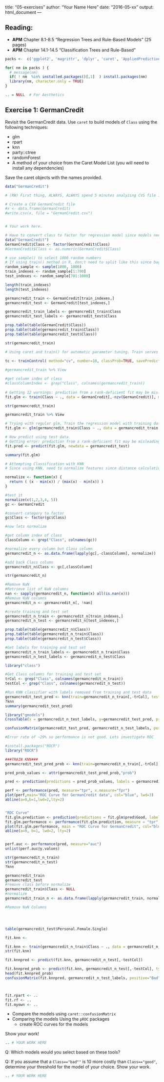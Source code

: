  
title: "05-exercises"
author: "Your Name Here"
date: "2016-05-xx"
output: html_document
---

## Reading:
- **APM** Chapter 8.1-8.5 "Regression Trees and Rule-Based Models" (25 pages)
- **APM** Chapter 14.1-14.5 "Classification Trees and Rule-Based"  

```r
packs <-  c('ggplot2', 'magrittr', 'dplyr', 'caret', 'AppliedPredictiveModeling')

for( nm in packs ) { 
  # message(nm)
  if( ! nm  %in% installed.packages()[,1]  ) install.packages(nm)
  library(nm, character.only = TRUE)
}

.. = NULL  # For Aesthetics

```


## Exercise 1: GermanCredit

Revisit the GermanCredit data. Use `caret` to build models of `Class` using the following techniques:

- glm
- rpart
- knn
- party::ctree
- randomForest
- A method of your choice from the Caret Model List (you will need to install any dependencies)

Save the   caret objects with the names provided.

```r

data("GermanCredit")

# (RW) First thing, ALWAYS, ALWAYS spend 5 minutes analyzing CVS file in excel to gain familiarity with data features and labels before building classifiers.

# Create a CSV GermanCredit file
#x <- data.frame(GermanCredit)
#write.csv(x, file = "GermanCredit.csv")


# Your work here. 

# Have to convert class to factor for regression model since models need number not text.
data("GermanCredit")
GermanCredit$Class <- factor(GermanCredit$Class)
#GermanCredit$Class <- as.numeric(GermanCredit$Class)

# use sample() to select 1000 random numbers
# If using train() method in R, don;t need to split like this since bagging already takes care of ensuring the training data is diversified
random_sample <- sample(1000, 1000)
train_indexes <- random_sample[1:700]
test_indexes <- random_sample[701:1000]

length(train_indexes)
length(test_indexes)

germancredit_train <- GermanCredit[train_indexes,]
germancredit_test <- GermanCredit[test_indexes,]

germancredit_train_labels <- germancredit_train$Class
germancredit_test_labels <- germancredit_test$Class

prop.table(table(GermanCredit$Class))
prop.table(table(germancredit_train$Class))
prop.table(table(germancredit_test$Class))

str(germancredit_train)

# Using caret and train() for automatic parameter tuning. Train serves as standardized interface for over 175 different machine learning models

tc <- trainControl( method="cv", number=10, classProb=TRUE, savePrediction=TRUE )
 
#germancredit_train %>% View

#get column index of class
#classColumnIndex <- grep("Class", colnames(germancredit_train))
  
# Getting 12 warnings: prediction from a rank-deficient fit may be misleading
fit.glm <- train(Class ~ ., data = GermanCredit[,-nzv(GermanCredit)], method="glm", family = "binomial", trControl=tc)

str(germancredit_train)

germancredit_train %>% View

# Trying with regular glm, Train the regression model with training data
fit.glm <- glm(germancredit_train$Class ~ ., data = germancredit_train, family = "binomial")

# Now predict using test data
# Getting error: prediction from a rank-deficient fit may be misleading
fit.pred <- predict(fit.glm, newdata = germancredit_test)

summary(fit.glm)

# Attempting Classification with KNN 
# Since using KNN, need to normalize features since distance calculation of KNN is heavily dependent upon the measurement scale of input features

normalize <- function(x) {
  return ( (x - min(x)) / (max(x) - min(x)) )
}

#test it
normalize(c(1,2,3,4, 5))
gc <- GermanCredit

#convert category to factor
gc$Class <- factor(gc$Class)

#now lets normalize

#get column index of class
classColumn <- grep("Class", colnames(gc))

#normalize every column but Class column
germancredit_n <- as.data.frame(lapply(gc[,-classColumn], normalize)) 

#add back Class column
germancredit_n$Class <- gc[,classColumn]

str(germancredit_n)

#Remove NaN
#Retrieve list of NaN columns
nan <- sapply(germancredit_n, function(x) all(is.nan(x)))
#Remove NaN columns
germancredit_n <- germancredit_n[, !nan]

#create training and test set
germancredit_n_train <- germancredit_n[train_indexes,]
germancredit_n_test <- germancredit_n[test_indexes,]

prop.table(table(germancredit_n$Class))
prop.table(table(germancredit_n_train$Class))
prop.table(table(germancredit_n_test$Class))

#Get labels for training and test set
germancredit_n_train_labels <- germancredit_n_train$Class
germancredit_n_test_labels <- germancredit_n_test$Class

library("class")

#Get Class columns for training and test set
trCol <- grep("Class", colnames(germancredit_n_train))
testCol <- grep("Class", colnames(germancredit_n_test))

#Run KNN classifier with labels removed from training and test data
germancredit_test_pred <- knn(train=germancredit_n_train[,-trCol], test=germancredit_n_test[,-testCol], cl=germancredit_n_train_labels, k=21)
?knn
summary(germancredit_test_pred)

library("gmodels")
CrossTable(x = germancredit_n_test_labels, y=germancredit_test_pred, prop.chisq=FALSE)

confusionMatrix(germancredit_test_pred, germancredit_n_test_labels, positive="Bad")

#Error rate of ~29% so performance is not good. Lets investigate ROC

#install.packages("ROCR")
library("ROCR")

###TRAIN KNN###
germancredit_test_pred_prob <- knn(train=germancredit_n_train[,-trCol], test=germancredit_n_test[,-testCol], cl=germancredit_n_train_labels, k=21, prob=TRUE)

pred_prob_values <- attr(germancredit_test_pred_prob,"prob")

pred <- prediction(predictions = pred_prob_values, labels = germancredit_n_test_labels)

perf <- performance(pred, measure="tpr", x.measure="fpr")
plot(perf,main="ROC Curve for GermanCredit data", col="blue", lwd=3)
abline(a=0,b=1,lwd=2,lty=2)


"ROC Curve"
fit.glm.prediction <- prediction(predictions = fit.glm$pred$Good, labels = fit.glm$pred$obs) 
fit.glm.performance <- performance(fit.glm.prediction, measure = "tpr", x.measure = "fpr") 
plot(fit.glm.performance, main = "ROC Curve for GermanCredit", col="blue", lwd = 3)
abline(a=0, b=1, lwd=2, lty=2)


perf.auc <- performance(pred, measure="auc")
unlist(perf.auc@y.values)

str(germancredit_n_train)
str(germancredit_n_test)
?knn

germancredit_train
germancredit_test
#remove class before normalize
germancredit_train$Class <- NULL
#normalize
germancredit_train_n <- as.data.frame(lapply(germancredit_train, normalize)) 

#Remove NaN Columns




table(germancredit_test$Personal.Female.Single)

fit.knn <- 

fit.knn <- train(germancredit_n_train$Class ~ ., data = germancredit_n_train[,-trCol], method="knn")
str(fit.knn)

fit.knnpred <- predict(fit.knn, germancredit_n_test[,-testCol])

fit.knnpred_prob <- predict(fit.knn, germancredit_n_test[,-testCol], type="prob")
head(fit.knnpred_prob)
confusionMatrix(fit.knnpred, germancredit_n_test_labels, positive="Bad")



fit.rpart <- ..
fit.rf <- ..
fit.myown <- ..


```


- Compare the models using `caret::confusionMatrix`
- Comparing the models Using the `pROC` packages
  - create ROC curves for the models 
  
Show your work! 

```r

.. # YOUR WORK HERE

```


Q: Which models would you select based on these tools?

Q: If you assume that a `Class=="bad""` is 10 more costly than `Class=="good"`, determine your threshold for the model of your choice.  Show your work.


```r

.. # YOUR WORK HERE


```
